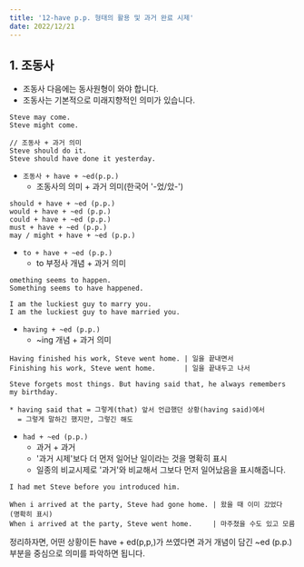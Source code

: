 ```yaml
---
title: '12-have p.p. 형태의 활용 및 과거 완료 시제'
date: 2022/12/21
---
```


## 1. 조동사

- 조동사 다음에는 동사원형이 와야 합니다.
- 조동사는 기본적으로 미래지향적인 의미가 있습니다.

```
Steve may come.
Steve might come.

// 조동사 + 과거 의미
Steve should do it.
Steve should have done it yesterday.
```

- `조동사 + have + ~ed(p.p.)`
  - 조동사의 의미 + 과거 의미(한국어 '-었/았-')

```
should + have + ~ed (p.p.)
would + have + ~ed (p.p.)
could + have + ~ed (p.p.)
must + have + ~ed (p.p.)
may / might + have + ~ed (p.p.)
```

- `to + have + ~ed (p.p.)`
  - to 부정사 개념 + 과거 의미

```
omething seems to happen.
Something seems to have happened.

I am the luckiest guy to marry you.
I am the luckiest guy to have married you.
```

- `having + ~ed (p.p.)`
  - ~ing 개념 + 과거 의미

```
Having finished his work, Steve went home. | 일을 끝내면서
Finishing his work, Steve went home.       | 일을 끝내두고 나서

Steve forgets most things. But having said that, he always remembers my birthday.

* having said that = 그렇게(that) 앞서 언급했던 상황(having said)에서
  = 그렇게 말하긴 했지만, 그렇긴 해도
```

- `had + ~ed (p.p.)`
  - 과거 + 과거
  - '과거 시제'보다 더 먼저 일어난 일이라는 것을 명확히 표시
  - 일종의 비교시제로 '과거'와 비교해서 그보다 먼저 일어났음을 표시해줍니다.

```
I had met Steve before you introduced him.

When i arrived at the party, Steve had gone home. | 왔을 때 이미 갔었다 (명확히 표시)
When i arrived at the party, Steve went home.     | 마주쳤을 수도 있고 모름
```

정리하자면, 어떤 상황이든 have + ed(p,p,)가 쓰였다면 과거 개념이 담긴 ~ed (p.p.) 부분을 중심으로 의미를 파악하면 됩니다.
